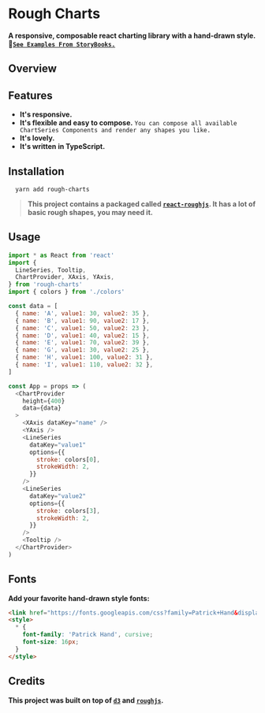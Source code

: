 
<Meta title="RoughCharts" />


# Rough Charts
**A responsive, composable react charting library with a hand-drawn style.**
[**`See Examples From StoryBooks.`**](https://beizhedenglong.github.io/rough-charts/?path=/docs/roughcharts--page)

## Overview

<div> 
  <OverView />
  <GithubCorner 
    href="https://github.com/beizhedenglong/rough-charts" 
    bannerColor={colors[0]}
  />
</div>

## Features

- **It's responsive.**
- **It's flexible and easy to compose.** `You can compose all available ChartSeries Components and render any shapes you like.`
- **It's lovely.**
- **It's written in TypeScript.**


## Installation

```
  yarn add rough-charts
```
> **This project contains a packaged called [`react-roughjs`](https://github.com/beizhedenglong/rough-charts/tree/master/packages/react-roughjs). It has a lot of basic rough shapes, you may need it.**

## Usage 

```js
import * as React from 'react'
import {
  LineSeries, Tooltip,
  ChartProvider, XAxis, YAxis,
} from 'rough-charts'
import { colors } from './colors'

const data = [
  { name: 'A', value1: 30, value2: 35 },
  { name: 'B', value1: 90, value2: 17 },
  { name: 'C', value1: 50, value2: 23 },
  { name: 'D', value1: 40, value2: 15 },
  { name: 'E', value1: 70, value2: 39 },
  { name: 'G', value1: 30, value2: 25 },
  { name: 'H', value1: 100, value2: 31 },
  { name: 'I', value1: 110, value2: 32 },
]

const App = props => (
  <ChartProvider
    height={400}
    data={data}
  >
    <XAxis dataKey="name" />
    <YAxis />
    <LineSeries
      dataKey="value1"
      options={{
        stroke: colors[0],
        strokeWidth: 2,
      }}
    />
    <LineSeries
      dataKey="value2"
      options={{
        stroke: colors[3],
        strokeWidth: 2,
      }}
    />
    <Tooltip />
  </ChartProvider>
)

```

## Fonts
**Add your favorite hand-drawn style fonts:**

```html
<link href="https://fonts.googleapis.com/css?family=Patrick+Hand&display=swap" rel="stylesheet">
<style>
  * {
    font-family: 'Patrick Hand', cursive;
    font-size: 16px;
  }
</style>
```

## Credits
**This project was built on top of [`d3`](https://github.com/d3) and [`roughjs`](https://github.com/pshihn/rough).**
